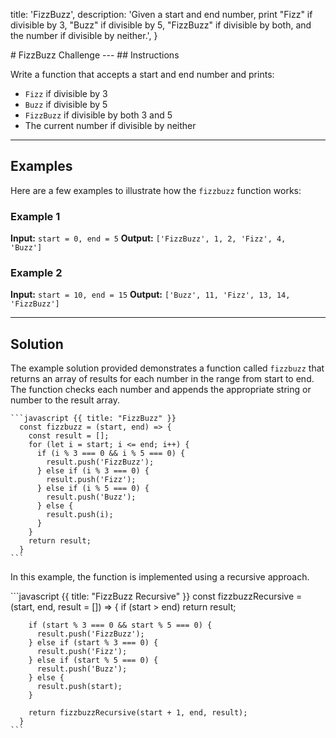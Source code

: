 
  title: 'FizzBuzz',
  description:
    'Given a start and end number, print "Fizz" if divisible by 3, "Buzz" if divisible by 5, "FizzBuzz" if divisible by both, and the number if divisible by neither.',
}

<HeroPattern/>
# FizzBuzz Challenge
---
## Instructions

Write a function that accepts a start and end number and prints:
- <code>Fizz</code> if divisible by 3
- <code>Buzz</code> if divisible by 5
- <code>FizzBuzz</code> if divisible by both 3 and 5
- The current number if divisible by neither

---
## Examples

Here are a few examples to illustrate how the `fizzbuzz` function works:

### Example 1
**Input:** <code>start = 0, end = 5</code>
**Output:** <code>['FizzBuzz', 1, 2, 'Fizz', 4, 'Buzz']</code>

### Example 2
**Input:** <code>start = 10, end = 15</code>
**Output:** <code>['Buzz', 11, 'Fizz', 13, 14, 'FizzBuzz']</code>

---
## Solution

<Row>
  <Col>
    <p>The example solution provided demonstrates a function called <code>fizzbuzz</code> that returns an array of results for each number in the range from start to end. The function checks each number and appends the appropriate string or number to the result array.</p>
  </Col>
  <Col>

    ```javascript {{ title: "FizzBuzz" }}
      const fizzbuzz = (start, end) => {
        const result = [];
        for (let i = start; i <= end; i++) {
          if (i % 3 === 0 && i % 5 === 0) {
            result.push('FizzBuzz');
          } else if (i % 3 === 0) {
            result.push('Fizz');
          } else if (i % 5 === 0) {
            result.push('Buzz');
          } else {
            result.push(i);
          }
        }
        return result;
      }
    ```
  </Col>
</Row>
<Row>
  <Col>
    <p>In this example, the function is implemented using a recursive approach.</p>
  </Col>
  <Col>
    ```javascript {{ title: "FizzBuzz Recursive" }}
      const fizzbuzzRecursive = (start, end, result = []) => {
        if (start > end) return result;

        if (start % 3 === 0 && start % 5 === 0) {
          result.push('FizzBuzz');
        } else if (start % 3 === 0) {
          result.push('Fizz');
        } else if (start % 5 === 0) {
          result.push('Buzz');
        } else {
          result.push(start);
        }

        return fizzbuzzRecursive(start + 1, end, result);
      }
    ```
  </Col>
</Row>
